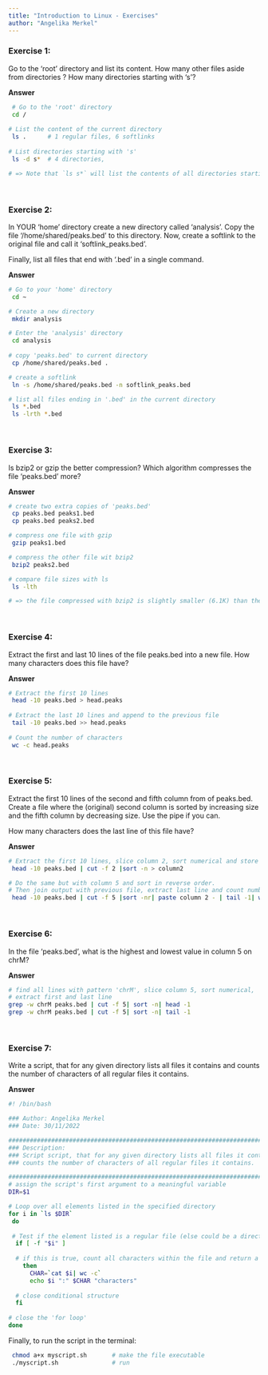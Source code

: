 ```yaml
---
title: "Introduction to Linux - Exercises"
author: "Angelika Merkel"
---
```


### Exercise 1:

Go to the 'root' directory and list its content. How many other files aside from directories ? How many directories starting with 's'?

**Answer**

``` bash
 # Go to the 'root' directory 
 cd /
 
# List the content of the current directory
 ls .      # 1 regular files, 6 softlinks
 
# List directories starting with 's' 
 ls -d s*  # 4 directories, 

# => Note that `ls s*` will list the contents of all directories starting with 's"' 
```

<br/>

### Exercise 2:

In YOUR 'home' directory create a new directory called 'analysis'. Copy the file '/home/shared/peaks.bed' to this directory. Now, create a softlink to the original file and call it 'softlink_peaks.bed'.

Finally, list all files that end with '.bed' in a single command.

**Answer**

``` bash
# Go to your 'home' directory
 cd ~

# Create a new directory
 mkdir analysis                     

# Enter the 'analysis' directory 
 cd analysis
 
# copy 'peaks.bed' to current directory 
 cp /home/shared/peaks.bed .  

# create a softlink 
 ln -s /home/shared/peaks.bed -n softlink_peaks.bed  

# list all files ending in '.bed' in the current directory
 ls *.bed
 ls -lrth *.bed
```

<br/>

### Exercise 3:

Is bzip2 or gzip the better compression? Which algorithm compresses the file 'peaks.bed' more?

**Answer**

``` bash
# create two extra copies of 'peaks.bed'
 cp peaks.bed peaks1.bed
 cp peaks.bed peaks2.bed

# compress one file with gzip
 gzip peaks1.bed

# compress the other file wit bzip2
 bzip2 peaks2.bed

# compare file sizes with ls
 ls -lth

# => the file compressed with bzip2 is slightly smaller (6.1K) than the one compressed with gzip (6.4K)
```

<br/>

### Exercise 4:

Extract the first and last 10 lines of the file peaks.bed into a new file. How many characters does this file have?

**Answer**

``` bash
# Extract the first 10 lines
 head -10 peaks.bed > head.peaks
 
# Extract the last 10 lines and append to the previous file
 tail -10 peaks.bed >> head.peaks
 
# Count the number of characters
 wc -c head.peaks
```

<br/>

### Exercise 5:

Extract the first 10 lines of the second and fifth column from of peaks.bed. Create a file where the (original) second column is sorted by increasing size and the fifth column by decreasing size. Use the pipe if you can.

How many characters does the last line of this file have?

**Answer**

``` bash
# Extract the first 10 lines, slice column 2, sort numerical and store output in a file
 head -10 peaks.bed | cut -f 2 |sort -n > column2

# Do the same but with column 5 and sort in reverse order.
# Then join output with previous file, extract last line and count number of characters (=12)
 head -10 peaks.bed | cut -f 5 |sort -nr| paste column 2 - | tail -1| wc -c
```

<br/>

### Exercise 6:

In the file 'peaks.bed', what is the highest and lowest value in column 5 on chrM?

**Answer**

``` bash
# find all lines with pattern 'chrM', slice column 5, sort numerical, 
# extract first and last line
grep -w chrM peaks.bed | cut -f 5| sort -n| head -1
grep -w chrM peaks.bed | cut -f 5| sort -n| tail -1
```

<br/>

### Exercise 7:

Write a script, that for any given directory lists all files it contains and counts the number of characters of all regular files it contains.

**Answer**

``` bash
#! /bin/bash

### Author: Angelika Merkel
### Date: 30/11/2022

###############################################################################
### Description:
### Script script, that for any given directory lists all files it contains and
### counts the number of characters of all regular files it contains.

###############################################################################
# assign the script's first argument to a meaningful variable
DIR=$1

# Loop over all elements listed in the specified directory
for i in `ls $DIR`
 do
 
 # Test if the element listed is a regular file (else could be a directory)
  if [ -f "$i" ]                         
  
  # if this is true, count all characters within the file and return a message
    then
      CHAR=`cat $i| wc -c`
      echo $i ":" $CHAR "characters"
  
  # close conditional structure
  fi
  
# close the 'for loop'
done
```

Finally, to run the script in the terminal:

``` bash
 chmod a+x myscript.sh       # make the file executable
 ./myscript.sh               # run
```